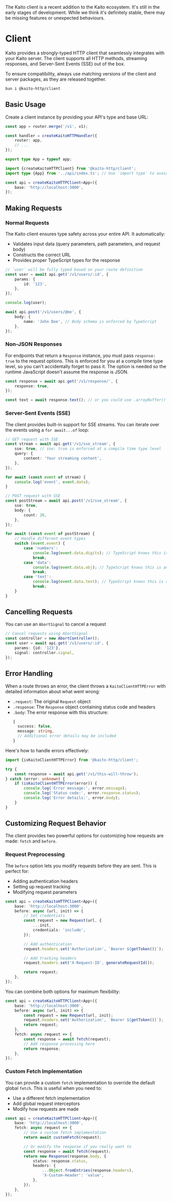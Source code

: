 
<Callout>
	The Kaito client is a recent addition to the Kaito ecosystem. It's still in the early stages of development. While we
	think it's definitely stable, there may be missing features or unexpected behaviours.
</Callout>

# Client

Kaito provides a strongly-typed HTTP client that seamlessly integrates with your Kaito server. The client supports all HTTP methods, streaming responses, and Server-Sent Events (SSE) out of the box.

To ensure compatibility, always use matching versions of the client and server packages, as they are released together.

```bash
bun i @kaito-http/client
```

## Basic Usage

Create a client instance by providing your API's type and base URL:

```ts filename="api/index.ts"
const app = router.merge('/v1', v1);

const handler = createKaitoHTTPHandler({
	router: app,
	// ...
});

export type App = typeof app;
```

```ts filename="client/index.ts" /type {App}/ /<App>/
import {createKaitoHTTPClient} from '@kaito-http/client';
import type {App} from '../api/index.ts'; // Use `import type` to avoid runtime overhead

const api = createKaitoHTTPClient<App>({
	base: 'http://localhost:3000',
});
```

## Making Requests

### Normal Requests

The Kaito client ensures type safety across your entire API. It automatically:

- Validates input data (query parameters, path parameters, and request body)
- Constructs the correct URL
- Provides proper TypeScript types for the response

```ts
// `user` will be fully typed based on your route definition
const user = await api.get('/v1/users/:id', {
	params: {
		id: '123',
	},
});

console.log(user);

await api.post('/v1/users/@me', {
	body: {
		name: 'John Doe', // Body schema is enforced by TypeScript
	},
});
```

### Non-JSON Responses

For endpoints that return a `Response` instance, you must pass `response: true` to the request options. This is enforced for you at a compile time type level, so you
can't accidentally forget to pass it. The option is needed so the runtime JavaScript doesn't assume the response is JSON.

```ts
const response = await api.get('/v1/response/', {
	response: true,
});

const text = await response.text(); // or you could use .arrayBuffer() or .blob(), etc
```

### Server-Sent Events (SSE)

The client provides built-in support for SSE streams. You can iterate over the events using a `for await...of` loop:

```ts
// GET request with SSE
const stream = await api.get('/v1/sse_stream', {
	sse: true, // sse: true is enforced at a compile time type level
	query: {
		content: 'Your streaming content',
	},
});

for await (const event of stream) {
	console.log('event', event.data);
}

// POST request with SSE
const postStream = await api.post('/v1/sse_stream', {
	sse: true,
	body: {
		count: 20,
	},
});

for await (const event of postStream) {
	// Handle different event types
	switch (event.event) {
		case 'numbers':
			console.log(event.data.digits); // TypeScript knows this is a number
			break;
		case 'data':
			console.log(event.data.obj); // TypeScript knows this is an object
			break;
		case 'text':
			console.log(event.data.text); // TypeScript knows this is a string
			break;
	}
}
```

## Cancelling Requests

You can use an `AbortSignal` to cancel a request

```ts
// Cancel requests using AbortSignal
const controller = new AbortController();
const user = await api.get('/v1/users/:id', {
	params: {id: '123'},
	signal: controller.signal,
});
```

## Error Handling

When a route throws an error, the client throws a `KaitoClientHTTPError` with detailed information about what went wrong:

- `.request`: The original `Request` object
- `.response`: The `Response` object containing status code and headers
- `.body`: The error response with this structure:
  ```ts
  {
    success: false,
    message: string,
    // Additional error details may be included
  }
  ```

Here's how to handle errors effectively:

```ts
import {isKaitoClientHTTPError} from '@kaito-http/client';

try {
	const response = await api.get('/v1/this-will-throw');
} catch (error: unknown) {
	if (isKaitoClientHTTPError(error)) {
		console.log('Error message:', error.message);
		console.log('Status code:', error.response.status);
		console.log('Error details:', error.body);
	}
}
```

## Customizing Request Behavior

The client provides two powerful options for customizing how requests are made: `fetch` and `before`.

### Request Preprocessing

The `before` option lets you modify requests before they are sent. This is perfect for:

- Adding authentication headers
- Setting up request tracking
- Modifying request parameters

```ts
const api = createKaitoHTTPClient<App>({
	base: 'http://localhost:3000',
	before: async (url, init) => {
		// Set credentials
		const request = new Request(url, {
			...init,
			credentials: 'include',
		});

		// Add authentication
		request.headers.set('Authorization', `Bearer ${getToken()}`);

		// Add tracking headers
		request.headers.set('X-Request-ID', generateRequestId());

		return request;
	},
});
```

You can combine both options for maximum flexibility:

```ts
const api = createKaitoHTTPClient<App>({
	base: 'http://localhost:3000',
	before: async (url, init) => {
		const request = new Request(url, init);
		request.headers.set('Authorization', `Bearer ${getToken()}`);
		return request;
	},
	fetch: async request => {
		const response = await fetch(request);
		// Add response processing here
		return response;
	},
});
```

### Custom Fetch Implementation

You can provide a custom `fetch` implementation to override the default global `fetch`. This is useful when you need to:

- Use a different fetch implementation
- Add global request interceptors
- Modify how requests are made

```ts
const api = createKaitoHTTPClient<App>({
	base: 'http://localhost:3000',
	fetch: async request => {
		// Use a custom fetch implementation
		return await customFetch(request);

		// Or modify the response if you really want to
		const response = await fetch(request);
		return new Response(response.body, {
			status: response.status,
			headers: {
				...Object.fromEntries(response.headers),
				'X-Custom-Header': 'value',
			},
		});
	},
});
```
